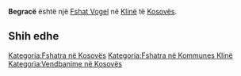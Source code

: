 {{Fshat në Kosovës
 | Emri                = Begracë
| sqi_N_name = Begracë
| sqi_N_FULL_NAME_RO = Begracë
| sqi_N_FULL_NAME_ND_RO = Begrace
| sqi_N_SORT_NAME_RG = BEGRACE
| sqi_N_FULL_NAME_RG = Begracë
| sqi_N_FULL_NAME_ND_RG = Begrace
| sqi_V_name = Bellogaraca
| sqi_V_FULL_NAME_RO = Bellogaraca
| sqi_V_FULL_NAME_ND_RO = Bellogaraca
| sqi_V_SORT_NAME_RG = BELLOGARACA
| sqi_V_FULL_NAME_RG = Bellogaraca
| sqi_V_FULL_NAME_ND_RG = Bellogaraca
| srp_N_name = Belograce
| srp_N_FULL_NAME_RO = Belograce
| srp_N_FULL_NAME_ND_RO = Belograce
| srp_N_SORT_NAME_RG = BELOGRACE
| srp_N_FULL_NAME_RG = Belograce
| srp_N_FULL_NAME_ND_RG = Belograce
| srp_NS_name = Белограце
| srp_NS_FULL_NAME_RO = Белограце
| srp_NS_FULL_NAME_ND_RO = Белограце
| srp_NS_SORT_NAME_RG = БЕЛОГРАЦЕ
| srp_NS_FULL_NAME_RG = Белограце
| srp_NS_FULL_NAME_ND_RG = Белограце
| std_V_name = Belogradce
| std_V_FULL_NAME_RO = Belogradce
| std_V_FULL_NAME_ND_RO = Belogradce
| std_V_SORT_NAME_RG = BELOGRADCE
| std_V_FULL_NAME_RG = Belogradce
| std_V_FULL_NAME_ND_RG = Belogradce

 | Emri (Rasa dhanore) = 
 | Figura              = 
 | Shteti              = Kosovo
 | Komuna              = Klinë
 | Kodi postar         = 
 | Sipërfaqja          = 

 | Popullsia           = 

 | Regj. i popullsisë  = 
 | Dend. e popullsisë  = 
 | Faqja zyrtare       = 
 <!--- Koordinatat ----> 
 | Gjerësia            = 42.310278
 | Gjatësia            = 21.242778
 | Lartësia            = 
}}
'''Begracë''' është një [[Fshat Vogel]] në [[Klinë]] të [[Kosovës]].

<!-- == Gjeografia == -->
<!-- == Historia == -->
<!-- == Demografia == -->
== Shih edhe ==
{{Komuna Klinë}}
{{Kosovo-Administrata-Cung}}

[[Kategoria:Fshatra në Kosovës]]
[[Kategoria:Fshatra në Kommunes Klinë]]
[[Kategoria:Vendbanime në Kosovës]]